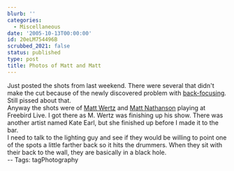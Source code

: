 ```yaml
---
blurb: ''
categories:
  - Miscellaneous
date: '2005-10-13T00:00:00'
id: 20eLM754496B
scrubbed_2021: false
status: published
type: post
title: Photos of Matt and Matt
---
```


Just posted the shots from last weekend. There were several that
didn't make the cut because of the newly discovered problem with
[back-focusing](http://anotheralan.blogspot.com/2005/10/badback-focus.html).
Still pissed about that.  
Anyway the shots were of
[Matt Wertz](http://www.alanwsmith.com/gallery/v/music/matt_wertz_2005_10_07/)
and
[Matt Nathanson](http://www.alanwsmith.com/gallery/v/music/matt_nathanson_2005_10_07/)
playing at Freebird Live. I got there as M. Wertz was finishing up
his show. There was another artist named Kate Earl, but she
finished up before I made it to the bar.  
I need to talk to the lighting guy and see if they would be willing
to point one of the spots a little farther back so it hits the
drummers. When they sit with their back to the wall, they are
basically in a black hole.  
-- Tags: tagPhotography

